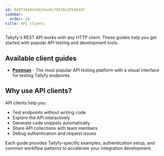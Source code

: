 ```yaml
---
id: 949f34e45e6b24ae6c76536cd7b66447
sidebar:
  order: 20
title: API clients
---
```


Tallyfy's REST API works with any HTTP client. These guides help you get started with popular API testing and development tools.

## Available client guides

- **[Postman](postman/)** - The most popular API testing platform with a visual interface for testing Tallyfy endpoints

## Why use API clients?

API clients help you:
- Test endpoints without writing code
- Explore the API interactively 
- Generate code snippets automatically
- Share API collections with team members
- Debug authentication and request issues

Each guide provides Tallyfy-specific examples, authentication setup, and common workflow patterns to accelerate your integration development.